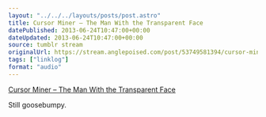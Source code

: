 ```yaml
---
layout: "../../../layouts/posts/post.astro"
title: Cursor Miner – The Man With the Transparent Face
datePublished: 2013-06-24T10:47:00+00:00
dateUpdated: 2013-06-24T10:47:00+00:00
source: tumblr stream
originalUrl: https://stream.anglepoised.com/post/53749581394/cursor-miner-the-man-with-the-transparent-face
tags: ["linklog"]
format: "audio"
---
```


[Cursor Miner &#8211; The Man With the Transparent Face][1]

Still goosebumpy.

[1]: https://soundcloud.com/unchartedaudio/cursor-miner-the-man-with-the-transparent-face
